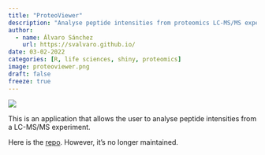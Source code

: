 ```yaml
---
title: "ProteoViewer"
description: "Analyse peptide intensities from proteomics LC-MS/MS experiment."
author:
  - name: Álvaro Sánchez
    url: https://svalvaro.github.io/
date: 03-02-2022
categories: [R, life sciences, shiny, proteomics]
image: proteoviewer.png
draft: false 
freeze: true
---
```


![](proteoviewer.png){fig-align="center"}

This is an application that allows the user to analyse peptide intensities from a LC-MS/MS experiment. 

Here is the [repo](https://github.com/svalvaro/ProteoViewer){target="_blank"}. However, it's no longer maintained.
